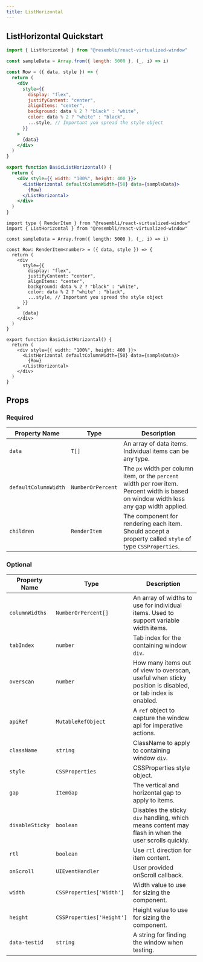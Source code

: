 ```yaml
---
title: ListHorizontal
---
```


## ListHorizontal Quickstart



<BasicListHorizontal />

<Tabs>
<TabItem value="js" label="JavaScript">

```jsx
import { ListHorizontal } from "@resembli/react-virtualized-window"

const sampleData = Array.from({ length: 5000 }, (_, i) => i)

const Row = ({ data, style }) => {
  return (
    <div
      style={{
        display: "flex",
        justifyContent: "center",
        alignItems: "center",
        background: data % 2 ? "black" : "white",
        color: data % 2 ? "white" : "black",
        ...style, // Important you spread the style object
      }}
    >
      {data}
    </div>
  )
}

export function BasicListHorizontal() {
  return (
    <div style={{ width: "100%", height: 400 }}>
      <ListHorizontal defaultColumnWidth={50} data={sampleData}>
        {Row}
      </ListHorizontal>
    </div>
  )
}
```

</TabItem>
<TabItem value="ts" label="TypeScript">

```tsx
import type { RenderItem } from "@resembli/react-virtualized-window"
import { ListHorizontal } from "@resembli/react-virtualized-window"

const sampleData = Array.from({ length: 5000 }, (_, i) => i)

const Row: RenderItem<number> = ({ data, style }) => {
  return (
    <div
      style={{
        display: "flex",
        justifyContent: "center",
        alignItems: "center",
        background: data % 2 ? "black" : "white",
        color: data % 2 ? "white" : "black",
        ...style, // Important you spread the style object
      }}
    >
      {data}
    </div>
  )
}

export function BasicListHorizontal() {
  return (
    <div style={{ width: "100%", height: 400 }}>
      <ListHorizontal defaultColumnWidth={50} data={sampleData}>
        {Row}
      </ListHorizontal>
    </div>
  )
}
```

</TabItem>
</Tabs>

## Props

### Required

| Property Name        | Type              | Description                                                                                                                             |
| -------------------- | ----------------- | --------------------------------------------------------------------------------------------------------------------------------------- |
| `data`               | `T[]`             | An array of data items. Individual items can be any type.                                                                               |
| `defaultColumnWidth` | `NumberOrPercent` | The `px` width per column item, or the `percent` width per row item. Percent width is based on window width less any gap width applied. |
| `children`           | `RenderItem`      | The component for rendering each item. Should accept a property called `style` of type `CSSProperties`.                                 |

### Optional

| Property Name   | Type                      | Description                                                                                               |
| --------------- | ------------------------- | --------------------------------------------------------------------------------------------------------- |
| `columnWidths`  | `NumberOrPercent[]`       | An array of widths to use for individual items. Used to support variable width items.                     |
| `tabIndex`      | `number`                  | Tab index for the containing window `div`.                                                                |
| `overscan`      | `number`                  | How many items out of view to overscan, useful when sticky position is disabled, or tab index is enabled. |
| `apiRef`        | `MutableRefObject`        | A `ref` object to capture the window api for imperative actions.                                          |
| `className`     | `string`                  | ClassName to apply to containing window `div`.                                                            |
| `style`         | `CSSProperties`           | CSSProperties style object.                                                                               |
| `gap`           | `ItemGap`                 | The vertical and horizontal gap to apply to items.                                                        |
| `disableSticky` | `boolean`                 | Disables the sticky `div` handling, which means content may flash in when the user scrolls quickly.       |
| `rtl`           | `boolean`                 | Use `rtl` direction for item content.                                                                     |
| `onScroll`      | `UIEventHandler`          | User provided onScroll callback.                                                                          |
| `width`         | `CSSProperties['Width']`  | Width value to use for sizing the component.                                                              |
| `height`        | `CSSProperties['Height']` | Height value to use for sizing the component.                                                             |
| `data-testid`   | `string`                  | A string for finding the window when testing.                                                             |
